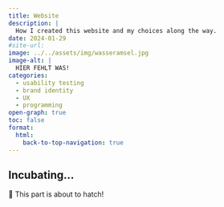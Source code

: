 ```yaml
---
title: Website
description: |
  How I created this website and my choices along the way.
date: 2024-01-29
#site-url:
image: ../../assets/img/wasseramsel.jpg
image-alt: |
  HIER FEHLT WAS!
categories:
  - usability testing
  - brand identity
  - UX
  - programming
open-graph: true
toc: false
format:
  html:
    back-to-top-navigation: true
---
```


## Incubating...

🐣 This part is about to hatch!
